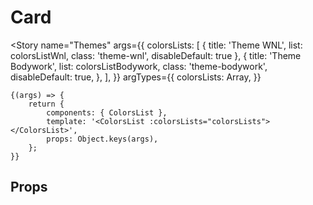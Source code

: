 
<Meta title="foundations/Colors/Themes" component={ColorsList} />

# Card

<Story
	name="Themes"
	args={{
		colorsLists: [
			{ title: 'Theme WNL', list: colorsListWnl, class: 'theme-wnl', disableDefault: true },
			{
				title: 'Theme Bodywork',
				list: colorsListBodywork,
				class: 'theme-bodywork',
				disableDefault: true,
			},
		],
	}}
	argTypes={{
		colorsLists: Array,
	}}
>
	{(args) => {
		return {
			components: { ColorsList },
			template: '<ColorsList :colorsLists="colorsLists"></ColorsList>',
			props: Object.keys(args),
		};
	}}
</Story>

## Props

<Props of={ColorsList} />

